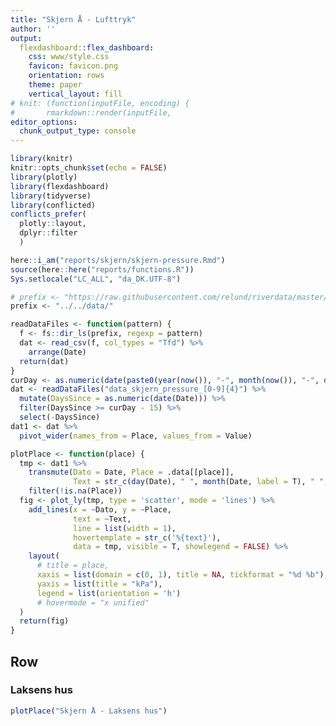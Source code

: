 ```yaml
---
title: "Skjern Å - Lufttryk"
author: ''
output:
  flexdashboard::flex_dashboard:
    css: www/style.css
    favicon: favicon.png
    orientation: rows
    theme: paper
    vertical_layout: fill
# knit: (function(inputFile, encoding) { 
#       rmarkdown::render(inputFile,
editor_options:
  chunk_output_type: console
---
```


<script>
$(".selectize-input input").prop('readonly','readonly');
</script>

```r
library(knitr)
knitr::opts_chunk$set(echo = FALSE)
library(plotly)
library(flexdashboard)
library(tidyverse)
library(conflicted)
conflicts_prefer(
  plotly::layout,
  dplyr::filter
  )

here::i_am("reports/skjern/skjern-pressure.Rmd")
source(here::here("reports/functions.R"))
Sys.setlocale("LC_ALL", "da_DK.UTF-8")

# prefix <- "https://raw.githubusercontent.com/relund/riverdata/master/data/"
prefix <- "../../data/"

readDataFiles <- function(pattern) {
  f <- fs::dir_ls(prefix, regexp = pattern)
  dat <- read_csv(f, col_types = "Tfd") %>% 
    arrange(Date)
  return(dat)
}
curDay <- as.numeric(date(paste0(year(now()), "-", month(now()), "-", day(now()))))
dat <- readDataFiles("data_skjern_pressure_[0-9]{4}") %>% 
  mutate(DaysSince = as.numeric(date(Date))) %>% 
  filter(DaysSince >= curDay - 15) %>% 
  select(-DaysSince) 
dat1 <- dat %>% 
  pivot_wider(names_from = Place, values_from = Value)
```

```r
plotPlace <- function(place) {
  tmp <- dat1 %>% 
    transmute(Dato = Date, Place = .data[[place]], 
              Text = str_c(day(Date), " ", month(Date, label = T), " ", ": ", Place, " kPa")) %>% 
    filter(!is.na(Place))
  fig <- plot_ly(tmp, type = 'scatter', mode = 'lines') %>% 
    add_lines(x = ~Dato, y = ~Place, 
              text = ~Text, 
              line = list(width = 1),
              hovertemplate = str_c('%{text}'),
              data = tmp, visible = T, showlegend = FALSE) %>% 
    layout(
      # title = place,
      xaxis = list(domain = c(0, 1), title = NA, tickformat = "%d %b"),
      yaxis = list(title = "kPa"),
      legend = list(orientation = 'h')
      # hovermode = "x unified"
  )
  return(fig)
}
```

Row
-----------------------------------------------------------------------

### Laksens hus

```r
plotPlace("Skjern Å - Laksens hus")
```

